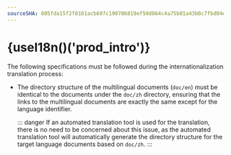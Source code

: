 ```yaml
---
sourceSHA: 605fda15f2f8161acb697c190706819ef50d864c4a75b01a43b0c7fbd04ea9bf
---
```



# {useI18n()('prod_intro')}

<Term name="company" /> <Term name="product" /> <Term name="productShort" />

The following specifications must be followed during the internationalization translation process:

- The directory structure of the multilingual documents (`doc/en`) must be identical to the documents under the `doc/zh` directory, ensuring that the links to the multilingual documents are exactly the same except for the language identifier.

  ::: danger
  If an automated translation tool is used for the translation, there is no need to be concerned about this issue, as the automated translation tool will automatically generate the directory structure for the target language documents based on `doc/zh`.
  :::

<AcpApisOverview />

<Term name="product" textCase="capitalize" />
